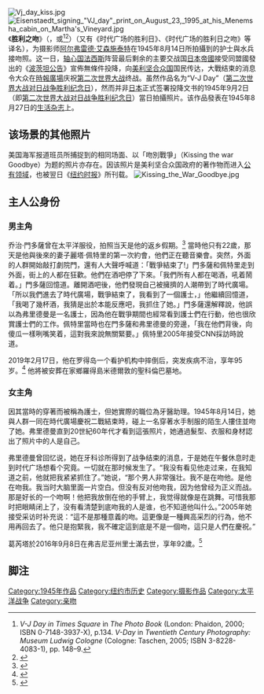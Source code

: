 [[File:Vj_day_kiss.jpg|thumb]]
[[File:Eisenstaedt_signing_"VJ_day"_print_on_August_23,_1995_at_his_Menemsha_cabin_on_Martha's_Vineyard.jpg|thumb]]
《'''胜利之吻'''》（{{lang-en|''V-J Day in Times Square''}}，{{lang|en|''V-Day''}}或{{lang|en|''The Kiss''}}<ref>''V-J Day in Times Square'' in ''The Photo Book'' (London: Phaidon, 2000; ISBN 0-7148-3937-X), p.134. ''V-Day'' in ''Twentieth Century Photography: Museum Ludwig Cologne'' (Cologne: Taschen, 2005; ISBN 3-8228-4083-1), pp. 148–9.</ref><ref>{{cite web |url=http://latimesblogs.latimes.com/thedailymirror/2010/06/voices-edith-shain-and-the-kiss.html |title=The Daily Mirror: Voices -- Edith Shain and 'The Kiss' |author=Harnisch, Larry |date=August 14, 2005 |work=Los Angeles Times |publisher=Tribune Company |accessdate=June 3, 2011 |archive-date=2019-06-06 |archive-url=https://web.archive.org/web/20190606121201/https://latimesblogs.latimes.com/thedailymirror/2010/06/voices-edith-shain-and-the-kiss.html |dead-url=no }}</ref>）（又有《时代广场的胜利日》、《时代广场的胜利日之吻》等译名），为摄影师[[阿尔弗雷德·艾森施泰特|阿尔弗雷德·艾森施泰特]]在1945年8月14日所拍攝到的护士與水兵接吻照。这一日，[[轴心国|轴心国]][[法西斯|法西斯]]阵营最后剩余的主要交战国[[日本帝國|日本帝國]]接受同盟國發出的《[[波茨坦公告|波茨坦公告]]》宣佈無條件投降，向[[美利坚合众国|美利坚合众国]]国民传达，大戰结束的消息令大众在[[時報廣場|時報廣場]]庆祝[[第二次世界大战|第二次世界大战]]终战。虽然作品名为“V-J Day”（[[第二次世界大战对日战争胜利纪念日|第二次世界大战对日战争胜利纪念日]]），然而并非[[日本|日本]]正式签署投降文书的1945年9月2日（即[[第二次世界大战对日战争胜利纪念日|第二次世界大战对日战争胜利纪念日]]）當日拍攝照片。该作品發表在1945年8月27日的[[生活杂志|生活杂志]]上。

==该场景的其他照片==
美国海军报道班员{{link-en|维克多·约根森|Victor Jorgensen}}所捕捉到的相同场面、以「吻別戰爭」（Kissing the war Goodbye）为题的照片亦存在。因该照片是美利坚合众国政府的著作物而进入[[公有领域|公有领域]]，也被翌日《[[纽约时报|纽约时报]]》所刊载。
[[File:Kissing_the_War_Goodbye.jpg|thumb]]

==主人公身份==
===男主角===
乔治·門多薩曾在太平洋服役，拍照当天是他的返乡假期。<ref>{{Cite web|title=二战"胜利之吻"男主角去世 距96岁生日仅差两天|url=https://news.163.com/19/0219/08/E8C5EPVC0001875O.html|work=news.163.com|date=2019-02-19|accessdate=2019-02-19|last=网易|author=|publisher=}}</ref> 當時他只有22歲，那天是他與後來的妻子麗塔·佩特里的第一次約會，他們正在聽音樂會。突然，外面的人群開始敲打劇院門，還有人大聲呼喊道：「戰爭結束了!」門多薩和佩特里走到外面，街上的人都在狂歡。他們在酒吧停了下來。「我們所有人都在喝酒，吼着鬧着。」門多薩回憶道。離開酒吧後，他們發現自己被擁擠的人潮帶到了時代廣場。「所以我們進去了時代廣場，戰爭結束了，我看到了一個護士，」他繼續回憶道，「我喝了幾杯酒，我猜是出於本能反應吧，我抓住了她。」門多薩還解釋說，他誤以為弗里德曼是一名護士，因為他在戰爭期間也經常看到護士們在行動，他也很欣賞護士們的工作。佩特里當時也在門多薩和弗里德曼的旁邊，「我在他們背後，向傻瓜一樣咧嘴笑着，這對我來說無關緊要。」佩特里2005年接受CNN採訪時說道。

2019年2月17日，他在罗得岛一个看护机构中摔倒后，突发疾病不治，享年95岁。<ref>{{Cite web|title=二战经典照片《胜利之吻》中的男主人公去世-新华网|url=http://www.xinhuanet.com/world/2019-02/19/c_1124135749.htm|work=www.xinhuanet.com|accessdate=2019-02-19}}</ref> 他將被安葬在家鄉羅得島米德爾敦的聖科倫巴墓地。

===女主角===
{{le|格蕾塔·弗里德曼|Greta Zimmer Friedman|弗里德曼}}因其當時的穿著而被稱為護士，但她實際的職位為牙醫助理。1945年8月14日，她與人群一同在時代廣場慶祝二戰結束時，碰上一名穿著水手制服的陌生人摟住並吻了她。弗里德曼直到20世紀60年代才看到這張照片，她通過髮型、衣服和身材認出了照片中的人是自己。

弗里德曼曾回忆说，她在牙科诊所得到了战争结束的消息，于是她在午餐休息时走到时代广场想看个究竟。一切就在那时候发生了。“我没有看见他走过来，在我知道之前，他就把我紧紧抓住了。”她说，“那个男人非常强壮。我不是在吻他。是他在吻我。我当时大脑里面一片空白。但没有反对他吻我，因为他曾经为正义而战。那是好长的一个吻啊！他把我放倒在他的手臂上，我觉得就像是在跳舞。可惜我那时把眼睛闭上了，没有看清楚到底吻我的人是谁，也不知道他叫什么。”2005年她接受采访时补充说：“這不是那種意義的吻。這更像是一種興高采烈的行為，他不用再回去了。他只是抱緊我，我不確定這到底是不是一個吻，這只是人們在慶祝。”

葛芮塔於2016年9月8日在弗吉尼亚州里士滿去世，享年92歲。<ref>{{Cite web|url=http://news.wenweipo.com/2019/02/19/IN1902190009.htm|title=二戰經典照「勝利之吻」男主角去世 終年95歲|accessdate=2019-02-20|author=glory|date=2019-02-19|publisher=文汇快讯}}</ref>

== 脚注 ==
{{reflist}}

[[Category:1945年作品|Category:1945年作品]]
[[Category:纽约市历史|Category:纽约市历史]]
[[Category:摄影作品|Category:摄影作品]]
[[Category:太平洋战争|Category:太平洋战争]]
[[Category:亲吻|Category:亲吻]]